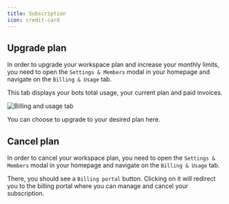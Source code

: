 ```yaml
---
title: Subscription
icon: credit-card
---
```


## Upgrade plan

In order to upgrade your workspace plan and increase your monthly limits, you need to open the `Settings & Members` modal in your homepage and navigate on the `Billing & Usage` tab.

This tab displays your bots total usage, your current plan and paid invoices.

<Frame>
  <img src="/images/workspace/billing.jpeg" alt="Billing and usage tab" />
</Frame>

You can choose to upgrade to your desired plan here.

## Cancel plan

In order to cancel your workspace plan, you need to open the `Settings & Members` modal in your homepage and navigate on the `Billing & Usage` tab.

There, you should see a `Billing portal` button. Clicking on it will redirect you to the billing portal where you can manage and cancel your subscription.

